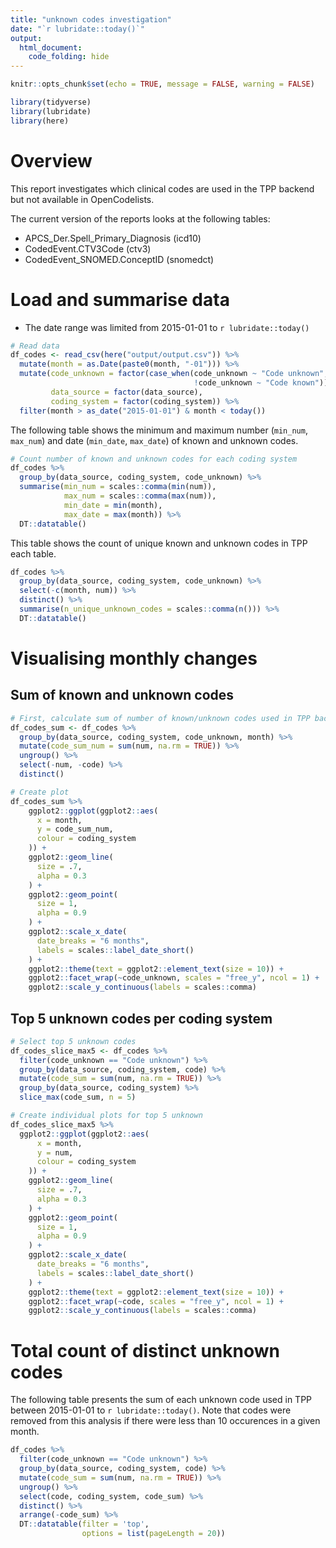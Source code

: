 ```yaml
---
title: "unknown codes investigation"
date: "`r lubridate::today()`"
output:
  html_document:
    code_folding: hide
---
```


```r

knitr::opts_chunk$set(echo = TRUE, message = FALSE, warning = FALSE)

library(tidyverse)
library(lubridate)
library(here)
```

# Overview

This report investigates which clinical codes are used in the TPP backend but not available in OpenCodelists.

The current version of the reports looks at the following tables:

- APCS_Der.Spell_Primary_Diagnosis (icd10)
- CodedEvent.CTV3Code (ctv3)
- CodedEvent_SNOMED.ConceptID (snomedct)

# Load and summarise data

- The date range was limited from 2015-01-01 to `r lubridate::today()`

```r
# Read data
df_codes <- read_csv(here("output/output.csv")) %>%
  mutate(month = as.Date(paste0(month, "-01"))) %>%
  mutate(code_unknown = factor(case_when(code_unknown ~ "Code unknown",
                                         !code_unknown ~ "Code known")),
         data_source = factor(data_source),
         coding_system = factor(coding_system)) %>%
  filter(month > as_date("2015-01-01") & month < today())
```

The following table shows the minimum and maximum number (`min_num`, `max_num`) and date (`min_date`, `max_date`) of known and unknown codes.

```r
# Count number of known and unknown codes for each coding system
df_codes %>%
  group_by(data_source, coding_system, code_unknown) %>%
  summarise(min_num = scales::comma(min(num)),
            max_num = scales::comma(max(num)),
            min_date = min(month),
            max_date = max(month)) %>%
  DT::datatable()
```


This table shows the count of unique known and unknown codes in TPP each table.

```r

df_codes %>%
  group_by(data_source, coding_system, code_unknown) %>%
  select(-c(month, num)) %>%
  distinct() %>%
  summarise(n_unique_unknown_codes = scales::comma(n())) %>%
  DT::datatable()

```

# Visualising monthly changes 

## Sum of known and unknown codes

```r

# First, calculate sum of number of known/unknown codes used in TPP backend by month
df_codes_sum <- df_codes %>%
  group_by(data_source, coding_system, code_unknown, month) %>%
  mutate(code_sum_num = sum(num, na.rm = TRUE)) %>%
  ungroup() %>%
  select(-num, -code) %>%
  distinct()

# Create plot
df_codes_sum %>%
    ggplot2::ggplot(ggplot2::aes(
      x = month,
      y = code_sum_num,
      colour = coding_system
    )) +
    ggplot2::geom_line(
      size = .7,
      alpha = 0.3
    ) +
    ggplot2::geom_point(
      size = 1,
      alpha = 0.9
    ) +
    ggplot2::scale_x_date(
      date_breaks = "6 months",
      labels = scales::label_date_short()
    ) +
    ggplot2::theme(text = ggplot2::element_text(size = 10)) +
    ggplot2::facet_wrap(~code_unknown, scales = "free_y", ncol = 1) +
    ggplot2::scale_y_continuous(labels = scales::comma)

```

## Top 5 unknown codes per coding system 

```r

# Select top 5 unknown codes
df_codes_slice_max5 <- df_codes %>%
  filter(code_unknown == "Code unknown") %>%
  group_by(data_source, coding_system, code) %>%
  mutate(code_sum = sum(num, na.rm = TRUE)) %>%
  group_by(data_source, coding_system) %>%
  slice_max(code_sum, n = 5)

# Create individual plots for top 5 unknown
df_codes_slice_max5 %>%
  ggplot2::ggplot(ggplot2::aes(
      x = month,
      y = num,
      colour = coding_system
    )) +
    ggplot2::geom_line(
      size = .7,
      alpha = 0.3
    ) +
    ggplot2::geom_point(
      size = 1,
      alpha = 0.9
    ) +
    ggplot2::scale_x_date(
      date_breaks = "6 months",
      labels = scales::label_date_short()
    ) +
    ggplot2::theme(text = ggplot2::element_text(size = 10)) +
    ggplot2::facet_wrap(~code, scales = "free_y", ncol = 1) +
    ggplot2::scale_y_continuous(labels = scales::comma)

```

# Total count of distinct unknown codes 

The following table presents the sum of each unknown code used in TPP between 2015-01-01 to `r lubridate::today()`.
Note that codes were removed from this analysis if there were less than 10 occurences in a given month.

```r

df_codes %>%
  filter(code_unknown == "Code unknown") %>%
  group_by(data_source, coding_system, code) %>%
  mutate(code_sum = sum(num, na.rm = TRUE)) %>%
  ungroup() %>%
  select(code, coding_system, code_sum) %>%
  distinct() %>%
  arrange(-code_sum) %>%
  DT::datatable(filter = 'top',
                options = list(pageLength = 20))
```

